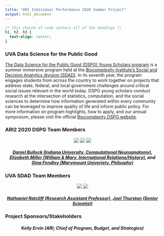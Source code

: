 ```yaml
---
title: "ARI Individual Performance 2020 Summer Project"
output: html_document
---
```


```css
/* this chunnk of code centers all of the headings */
h1, h2, h3 {
  text-align: center;
}
```

### UVA Data Science for the Public Good 

[The Data Science for the Public Good (DSPG) Young Scholars program](https://biocomplexity.virginia.edu/social-decision-analytics/dspg-program) is a summer immersive program held at the [Biocomplexity Institute’s Social and Decision Analytics division (SDAD)](https://biocomplexity.virginia.edu/social-decision-analytics). In its seventh year, the program engages students from across the country to work together on projects that address state, federal, and local government challenges around critical social issues relevant in the world today. DSPG young scholars conduct research at the intersection of statistics, computation, and the social sciences to determine how information generated within every community can be leveraged to improve quality of life and inform public policy. For more information on program highlights, how to apply, and our annual symposium, please visit the official [Biocomplexity DSPG website]((https://biocomplexity.virginia.edu/social-decision-analytics/dspg-program)).

### ARI2 2020 DSPG Team Members 

<center>
![](/DSPG2020_ARI2/dan.png) ![](/DSPG2020_ARI2/liz.png) ![](/DSPG2020_ARI2/gina.png)
</center>

##### [Daniel Bullock (Indiana University, Computational Neuroanatomy)](https://github.com/DanNBullock), [Elizabeth Miller (William & Mary, International Relations/History)](https://github.com/lizhmil), and [Gina Fendley (Marymount Univeristy, Philsophy)](https://github.com/gina-fendley) {style=text-align:center}
###

### UVA SDAD Team Members 

<center>

![](/DSPG2020_ARI2/nat.jpg) ![](/DSPG2020_ARI2/joel.jpg)

</center>

##### [Nathaniel Ratcliff (Research Assistant Professor)](https://biocomplexity.virginia.edu/nathaniel-ratcliff), [Joel Thurston (Senior Scientist)](https://biocomplexity.virginia.edu/joel-thurston) {style=text-align:center}

### Project Sponsors/Stakeholders 

##### Kelly Ervin (ARI; Chief of Program, Budget, and Strategies) {style=text-align:center}